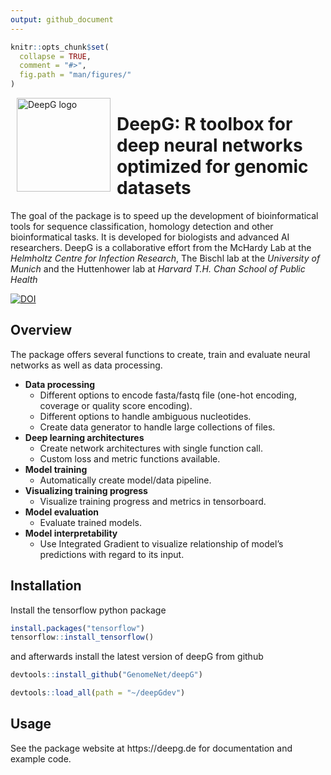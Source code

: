 ```yaml
---
output: github_document
---
```


```r
knitr::opts_chunk$set(
  collapse = TRUE,
  comment = "#>",
  fig.path = "man/figures/"
)
```

<p><img alt="DeepG logo" height="150px" src="https://avatars.githubusercontent.com/u/47594096?s=200&v=4" align="left" hspace="10px" vspace="0px"></p>

<h1>DeepG: R toolbox for deep neural networks optimized for genomic datasets</h1>

The goal of the package is to speed up the development of bioinformatical tools for sequence classification, homology detection and other bioinformatical tasks. It is developed for biologists and advanced AI researchers. DeepG is a collaborative effort from the McHardy Lab at the *Helmholtz Centre for Infection Research*, The Bischl lab at the *University of Munich* and the Huttenhower lab at *Harvard T.H. Chan School of Public Health*

[![DOI](https://zenodo.org/badge/387820006.svg)](https://zenodo.org/badge/latestdoi/387820006)

## Overview

The package offers several functions to create, train and evaluate neural networks as well as data processing.

+ **Data processing**
  + Different options to encode fasta/fastq file (one-hot encoding, coverage or quality score encoding).
  + Different options to handle ambiguous nucleotides.
  + Create data generator to handle large collections of files.
+ **Deep learning architectures**
  + Create network architectures with single function call.
  + Custom loss and metric functions available.
+ **Model training** 
  + Automatically create model/data pipeline.
+ **Visualizing training progress**
  + Visualize training progress and metrics in tensorboard.   
+ **Model evaluation**
  + Evaluate trained models.
+ **Model interpretability**
  + Use Integrated Gradient to visualize relationship of model's predictions with regard to its input.
    

## Installation

Install the tensorflow python package

```r
install.packages("tensorflow")
tensorflow::install_tensorflow()
```

and afterwards install the latest version of deepG from github 

```r
devtools::install_github("GenomeNet/deepG")
```

```r
devtools::load_all(path = "~/deepGdev")
```

## Usage 

See the package website at https://deepg.de for documentation and example code.

 <!-- ## Examples  -->

<!-- ## Datasets -->

<!-- The library comes with mutiple different datasets for testing: -->

<!-- - The set `data(parenthesis)` contains 100k characters of the parenthesis synthetic language generated from a very simple counting language with a parenthesis and letter alphabet Σ = {( ) 0 1 2 3 4 }. The language is constrained to match parentheses, and nesting is limited to at most 4 levels deep. Each opening parenthesis increases and each closing parenthesis decreases the nesting level, respectively. Numbers are generated randomly, but are constrained to indicate the nesting level at their position. -->
<!-- - The set `data(crispr_full)` containing all CRISPR loci found in NCBI representative genomes with neighbor nucleotides up and downstream. -->
<!-- - The set `data(crispr_sample)` containing a subset of `data(crispr_full)`. -->
<!-- - The set `data(ecoli)` contains the *E. coli* genome, see [the genome sequence of Escherichia coli K-12](https://science.sciencemag.org/content/277/5331/1453.long). -->
<!-- - The set `data(ecoli_small)` contains a subset of `data(ecoli)`. -->

<!---
## Installation and Usage

Please see our [Wiki](https://github.com/hiddengenome/deepG/wiki) for further installation instructions. It covers also usage instructions for multi-GPU machines.

- [Installation on desktop machine](https://github.com/hiddengenome/deepG/wiki/Installation-of-deepG-on-desktop)
- [Installation on GPU server](https://github.com/hiddengenome/deepG/wiki/Installation-of-deepG-on-GPU-server)
- [Installation AWS](https://github.com/hiddengenome/deepG/wiki/Installation-AWS)
- [GPU Usage](https://github.com/hiddengenome/deepG/wiki/manage-GPU-usage)
- [Tensorboard Integration](https://github.com/hiddengenome/deepG/wiki/Tensorboard-integration)

See the help files `?deepG` to get started and for questions use the [FAQ](https://github.com/hiddengenome/deepG/wiki/FAQ).
-->
